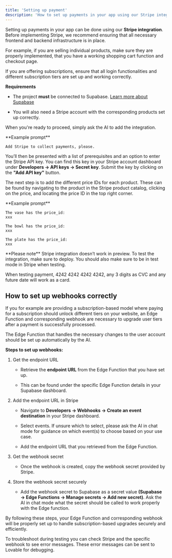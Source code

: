 ```yaml
---
title: 'Setting up payment'
description: 'How to set up payments in your app using our Stripe integration'
---
```


Setting up payments in your app can be done using our **Stripe integration**. Before implementing Stripe, we recommend ensuring that all necessary frontend and backend infrastructure is in place.

<Note>
  For example, if you are selling individual products, make sure they are properly implemented, that you have a working shopping cart function and checkout page.

  If you are offering subscriptions, ensure that all login functionalities and different subscription tiers are set up and working correctly.
</Note>

**Requirements**

* The project **must** be connected to Supabase. [Learn more about Supabase](https://docs.lovable.dev/integrations/supabase)

* You will also need a Stripe account with the corresponding products set up correctly.

When you're ready to proceed, simply ask the AI to add the integration.

<Note>
  **Example prompt**

  ```
  Add Stripe to collect payments, please.
  ```
</Note>

You’ll then be presented with a list of prerequisites and an option to enter the Stripe API key. You can find this key in your Stripe account dashboard under **Developers → API keys → Secret key**. Submit the key by clicking on the **"Add API key"** button.

The next step is to add the different price IDs for each product. These can be found by navigating to the product in the Stripe product catalog, clicking on the price, and locating the price ID in the top right corner.

<Note>
  **Example prompt**

  ```
  The vase has the price_id:
  xxx

  The bowl has the price_id:
  xxx

  The plate has the price_id:
  xxx
  ```
</Note>

<Note>
  **Please note**
  Stripe integration doesn’t work in preview. To test the integration, make sure to deploy. You should also make sure to be in test mode in Stripe when testing.

  When testing payment, 4242 4242 4242 4242, any 3 digits as CVC and any future date will work as a card.
</Note>

## How to set up webhooks correctly

If you for example are providing a subscription-based model where paying for a subscription should unlock different tiers on your website, an Edge Function and corresponding webhook are necessary to upgrade user tiers after a payment is successfully processed.

<Note>
  The Edge Function that handles the necessary changes to the user account should be set up automatically by the AI.
</Note>

**Steps to set up webhooks:**

1. Get the endpoint URL

   * Retrieve the **endpoint URL** from the Edge Function that you have set up.

   * This can be found under the specific Edge Function details in your Supabase dashboard.

2. Add the endpoint URL in Stripe

   * Navigate to **Developers → Webhooks → Create an event destination** in your Stripe dashboard.

   * Select events. If unsure which to select, please ask the AI in chat mode for guidance on which event(s) to choose based on your use case.

   * Add the endpoint URL that you retrieved from the Edge Function.

3. Get the webhook secret

   * Once the webhook is created, copy the webhook secret provided by Stripe.

4. Store the webhook secret securely

   * Add the webhook secret to Supabase as a secret value **(Supabase → Edge Functions → Manage secrets → Add new secret)**. Ask the AI in chat mode what the secret should be called to work properly with the Edge function.

By following these steps, your Edge Function and corresponding webhook will be properly set up to handle subscription-based upgrades securely and efficiently.

<Note>
  To troubleshoot during testing you can check Stripe and the specific webhook to see error messages. These error messages can be sent to Lovable for debugging.
</Note>